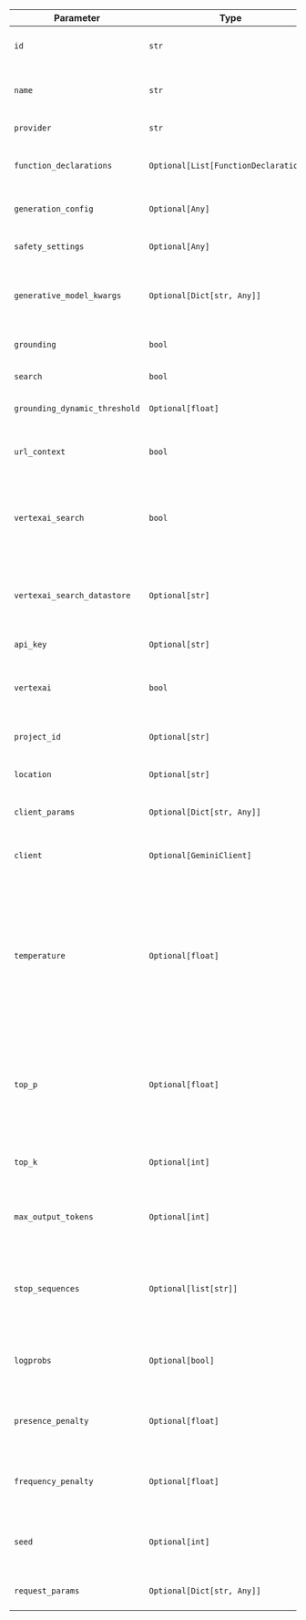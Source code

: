 | Parameter                 | Type                                  | Default                  | Description                                            |
| ------------------------- | ------------------------------------- | ------------------------ | ------------------------------------------------------ |
| `id`                      | `str`                                 | `"gemini-2.0-flash-exp"` | The specific Gemini model ID to use.                   |
| `name`                    | `str`                                 | `"Gemini"`               | The name of this Gemini model instance.                |
| `provider`                | `str`                                 | `"Google"`               | The provider of the model.                             |
| `function_declarations`   | `Optional[List[FunctionDeclaration]]` | `None`                   | List of function declarations for the model.           |
| `generation_config`       | `Optional[Any]`                       | `None`                   | Configuration for text generation.                     |
| `safety_settings`         | `Optional[Any]`                       | `None`                   | Safety settings for the model.                         |
| `generative_model_kwargs` | `Optional[Dict[str, Any]]`           | `None`                   | Additional keyword arguments for the generative model. |
| `grounding`               | `bool`                                | `False`                  | Whether to use grounding. |
| `search`                  | `bool`                                | `False`                  | Whether to use search. |
| `grounding_dynamic_threshold` | `Optional[float]`                       | `None`                   | The dynamic threshold for grounding. |
| `url_context`             | `bool`                                | `None`                   | Whether to use URL context for grounding. |
| `vertexai_search`        | `bool`                                | `False`                  | Whether to use Vertex AI Search for private knowledge base grounding. |
| `vertexai_search_datastore` | `Optional[str]`                    | `None`                   | The Vertex AI Search datastore ID for private knowledge base search. |
| `api_key`                 | `Optional[str]`                       | `None`                   | API key for authentication.                            |
| `vertexai`               | `bool`                                | `False`                  | Whether to use Vertex AI instead of Google AI Studio. |
| `project_id`             | `Optional[str]`                       | `None`                   | Google Cloud project ID for Vertex AI. |
| `location`               | `Optional[str]`                       | `None`                   | Google Cloud region for Vertex AI. |
| `client_params`           | `Optional[Dict[str, Any]]`           | `None`                   | Additional parameters for the client.                  |
| `client`                  | `Optional[GeminiClient]`              | `None`                   | The underlying generative model client.                |
| `temperature`             | `Optional[float]`                     | `None`                   | Controls randomness in the output. Higher values (e.g., 0.8) make the output more random, while lower values (e.g., 0.2) make it more focused and deterministic. |
| `top_p`                   | `Optional[float]`                     | `None`                   | Nucleus sampling parameter. Only consider tokens whose cumulative probability exceeds this value. |
| `top_k`                   | `Optional[int]`                       | `None`                   | Only consider the top k tokens for text generation. |
| `max_output_tokens`       | `Optional[int]`                       | `None`                   | The maximum number of tokens to generate in the response. |
| `stop_sequences`          | `Optional[list[str]]`                | `None`                   | List of sequences where the model should stop generating further tokens. |
| `logprobs`               | `Optional[bool]`                      | `None`                   | Whether to return log probabilities of the output tokens. |
| `presence_penalty`        | `Optional[float]`                     | `None`                   | Penalizes new tokens based on whether they appear in the text so far. |
| `frequency_penalty`       | `Optional[float]`                     | `None`                   | Penalizes new tokens based on their frequency in the text so far. |
| `seed`                    | `Optional[int]`                       | `None`                   | Random seed for deterministic text generation. |
| `request_params`          | `Optional[Dict[str, Any]]`           | `None`                   | Additional parameters for the request. |